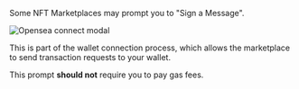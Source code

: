 
Some NFT Marketplaces may prompt you to "Sign a Message".

<img src={connect.src} alt="Opensea connect modal" />

This is part of the wallet connection process, which allows the marketplace to send transaction requests to your wallet.

This prompt **should not** require you to pay gas fees.
